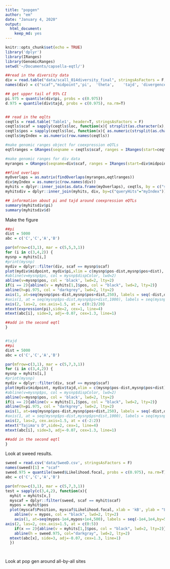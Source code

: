 ```yaml
---
title: "popgen"
author: "em"
date: "January 4, 2020"
output:
  html_document:
    keep_md: yes
---
```


```r
knitr::opts_chunk$set(echo = TRUE)
library('dplyr')
library(IRanges)
library(GenomicRanges)
setwd('~/Documents/capsella-eqtl/')
```

```r
##read in the diversity data
div = read.table("data/scall_014diversity_final", stringsAsFactors = F, header=T)
names(div) = c("scaf","midpoint",'pi',	'theta',	'tajd',	'divergence')

## get upper tail of 95% CI
pi.975 = quantile(div$pi, probs = c(0.975))
d.975 = quantile(div$tajd, probs = c(0.975), na.rm=T)


## read in the eqlts
ceqtls = read.table('Table1', header=T, stringsAsFactors = F)
ceqtls$scaf = sapply(ceqtls$loc, function(x){ strsplit(as.character(x), split=":")[[1]][1]  })
ceqtls$pos = sapply(ceqtls$loc, function(x){ as.numeric(strsplit(as.character(x), split=":")[[1]][2])  })
ceqtls$myIndex = as.numeric(row.names(ceqtls))

#make genomic ranges object for coexpression eQTLs
eqtlranges = GRanges(seqname = ceqtls$scaf, ranges = IRanges(start=ceqtls$pos, width=1))

#make genomic ranges for div data
myranges = GRanges(seqname=div$scaf, ranges = IRanges(start=div$midpoint-250, end=div$midpoint+249))

##find overlaps
myOverlaps = as.matrix(findOverlaps(myranges,eqtlranges))
div$myIndex = as.numeric(row.names(div))
myhits = dplyr::inner_join(as.data.frame(myOverlaps), ceqtls, by = c("subjectHits" = "myIndex")) 
myhitsdiv = dplyr::inner_join(myhits, div, by=c("queryHits"="myIndex"))

## information about pi and tajd around coexpression eQTLs
summary(myhitsdiv$pi)
summary(myhitsdiv$d)

```

Make the figure

```r
##pi
dist = 5000
abc = c('C','C','A','B')

par(mfrow=c(3,1), mar = c(5,5,3,1))
for (i in c(3,4,2)) {
mysnp = myhits[i,]
#print(mysnp)
mydiv = dplyr::filter(div, scaf == mysnp$scaf)
plot(mydiv$midpoint, mydiv$pi,xlim = c(mysnp$pos-dist,mysnp$pos+dist), ylab = "", col = "darkgray", xaxt="n", cex=1.5, yaxt="n", ylim=c(0,0.06), bty="n", xlab = 'kB', lwd=2)
#abline(v=mysnp$ps, col = mysnp$dispColor, lwd=2)
abline(v=mysnp$pos, col = 'black', lwd=2, lty=2)
if(i == 2){abline(v = myhits[1,]$pos, col = "black", lwd=2, lty=2)}
abline(h=pi.975, col = "darkgrey", lwd=2, lty=2)
axis(1, at=seq(mysnp$pos-dist,mysnp$pos+dist,250), labels = seq(-dist,dist,by=250)/1000, cex.axis=1.5, padj=1)
#axis(1, at = seq(mysnp$ps-dist,mysnp$ps+dist,1000), labels = seq(mysnp$ps-dist,mysnp$ps+dist,1000)/1000)
axis(2, las=2, cex.axis=1.5, at = c(0:2)/20)
mtext(expression(pi),side=2, cex=1, line=4)
mtext(abc[i], side=3, adj=-0.07, cex=1.3, line=1)

##add in the second eqtl
}


#tajd
##pi
dist = 5000
abc = c('C','C','A','B')

par(mfrow=c(3,1), mar = c(5,7,3,1))
for (i in c(3,4,2)) {
mysnp = myhits[i,]
#print(mysnp)
mydiv = dplyr::filter(div, scaf == mysnp$scaf)
plot(mydiv$midpoint, mydiv$tajd,xlim = c(mysnp$pos-dist,mysnp$pos+dist), ylab = "", col = "darkgray", xaxt="n", cex=1.5, yaxt="n", ylim=c(-2.6,2), bty="n", xlab = 'kB', lwd=2)
#abline(v=mysnp$ps, col = mysnp$dispColor, lwd=2)
abline(v=mysnp$pos, col = 'black', lwd=2, lty=2)
if(i == 2){abline(v = myhits[1,]$pos, col = "black", lwd=2, lty=2)}
abline(h=pi.975, col = "darkgrey", lwd=2, lty=2)
axis(1, at=seq(mysnp$pos-dist,mysnp$pos+dist,250), labels = seq(-dist,dist,by=250)/1000, cex.axis=1.5, padj=1)
#axis(1, at = seq(mysnp$ps-dist,mysnp$ps+dist,1000), labels = seq(mysnp$ps-dist,mysnp$ps+dist,1000)/1000)
axis(2, las=2, cex.axis=1.5, at = c(-2:2))
mtext("Tajima's D",side=2, cex=1, line=4)
mtext(abc[i], side=3, adj=-0.07, cex=1.3, line=1)

##add in the second eqtl
}


```

Look at sweed results.

```r
sweed = read.csv('data/SweeD.csv', stringsAsFactors = F)
names(sweed)[1] = "scaf"
sweed.975 = quantile(sweed$Likelihood.focal, probs = c(0.975), na.rm=T)
abc = c('C','C','A','B')

par(mfrow=c(3,1), mar = c(5,7,3,1))
test = sapply(c(3,4,2), function(x){
  myhit = myhits[x,]
  myscaf = dplyr::filter(sweed, scaf == myhit$scaf)
  mypos = myhit$pos
  plot(myscaf$Position, myscaf$Likelihood.focal, xlab = 'kB', ylab = "LR", bty="n", xlim = c(mypos - 1e4, mypos+1e4), ylim = c(0,5), xaxt="n", yaxt="n", cex=1.5)
    abline(v = mypos, col = "black", lwd=2, lty=2)
    axis(1, at=seq(mypos-1e4,mypos+1e4,500), labels = seq(-1e4,1e4,by=500)/1000, cex.axis=1.5, padj=1)
axis(2, las=2, cex.axis=1.5, at = c(0:5))
    if(x == 2){abline(v = myhits[1,]$pos, col = "black", lwd=2, lty=2)}
    abline(h = sweed.975, col="darkgray", lwd=2, lty=2)
  mtext(abc[x], side=3, adj=-0.07, cex=1.3, line=1)
  })




```


Look at pop gen around all-by-all sites

```r


```
